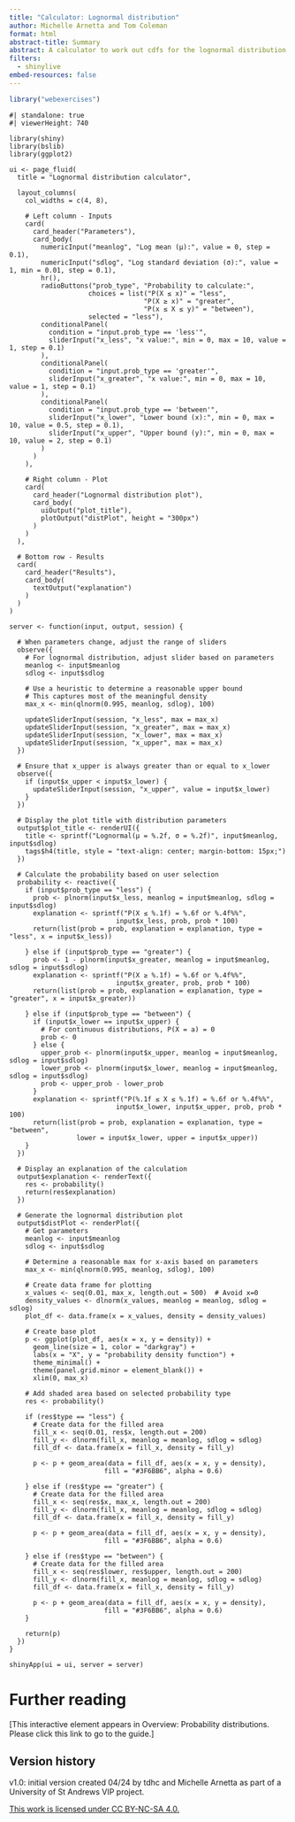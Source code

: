 ```yaml
---
title: "Calculator: Lognormal distribution"
author: Michelle Arnetta and Tom Coleman
format: html
abstract-title: Summary
abstract: A calculator to work out cdfs for the lognormal distribution.
filters: 
  - shinylive
embed-resources: false
---
```


```r
library("webexercises")
```


```shinylive-r
#| standalone: true
#| viewerHeight: 740

library(shiny)
library(bslib)
library(ggplot2)

ui <- page_fluid(
  title = "Lognormal distribution calculator",
  
  layout_columns(
    col_widths = c(4, 8),
    
    # Left column - Inputs
    card(
      card_header("Parameters"),
      card_body(
        numericInput("meanlog", "Log mean (μ):", value = 0, step = 0.1),
        numericInput("sdlog", "Log standard deviation (σ):", value = 1, min = 0.01, step = 0.1),
        hr(),
        radioButtons("prob_type", "Probability to calculate:",
                    choices = list("P(X ≤ x)" = "less", 
                                  "P(X ≥ x)" = "greater", 
                                  "P(x ≤ X ≤ y)" = "between"),
                    selected = "less"),
        conditionalPanel(
          condition = "input.prob_type == 'less'",
          sliderInput("x_less", "x value:", min = 0, max = 10, value = 1, step = 0.1)
        ),
        conditionalPanel(
          condition = "input.prob_type == 'greater'",
          sliderInput("x_greater", "x value:", min = 0, max = 10, value = 1, step = 0.1)
        ),
        conditionalPanel(
          condition = "input.prob_type == 'between'",
          sliderInput("x_lower", "Lower bound (x):", min = 0, max = 10, value = 0.5, step = 0.1),
          sliderInput("x_upper", "Upper bound (y):", min = 0, max = 10, value = 2, step = 0.1)
        )
      )
    ),
    
    # Right column - Plot
    card(
      card_header("Lognormal distribution plot"),
      card_body(
        uiOutput("plot_title"),
        plotOutput("distPlot", height = "300px")
      )
    )
  ),
  
  # Bottom row - Results
  card(
    card_header("Results"),
    card_body(
      textOutput("explanation")
    )
  )
)

server <- function(input, output, session) {
  
  # When parameters change, adjust the range of sliders
  observe({
    # For lognormal distribution, adjust slider based on parameters
    meanlog <- input$meanlog
    sdlog <- input$sdlog
    
    # Use a heuristic to determine a reasonable upper bound
    # This captures most of the meaningful density
    max_x <- min(qlnorm(0.995, meanlog, sdlog), 100)
    
    updateSliderInput(session, "x_less", max = max_x)
    updateSliderInput(session, "x_greater", max = max_x)
    updateSliderInput(session, "x_lower", max = max_x)
    updateSliderInput(session, "x_upper", max = max_x)
  })
  
  # Ensure that x_upper is always greater than or equal to x_lower
  observe({
    if (input$x_upper < input$x_lower) {
      updateSliderInput(session, "x_upper", value = input$x_lower)
    }
  })
  
  # Display the plot title with distribution parameters
  output$plot_title <- renderUI({
    title <- sprintf("Lognormal(μ = %.2f, σ = %.2f)", input$meanlog, input$sdlog)
    tags$h4(title, style = "text-align: center; margin-bottom: 15px;")
  })
  
  # Calculate the probability based on user selection
  probability <- reactive({
    if (input$prob_type == "less") {
      prob <- plnorm(input$x_less, meanlog = input$meanlog, sdlog = input$sdlog)
      explanation <- sprintf("P(X ≤ %.1f) = %.6f or %.4f%%", 
                           input$x_less, prob, prob * 100)
      return(list(prob = prob, explanation = explanation, type = "less", x = input$x_less))
      
    } else if (input$prob_type == "greater") {
      prob <- 1 - plnorm(input$x_greater, meanlog = input$meanlog, sdlog = input$sdlog)
      explanation <- sprintf("P(X ≥ %.1f) = %.6f or %.4f%%", 
                           input$x_greater, prob, prob * 100)
      return(list(prob = prob, explanation = explanation, type = "greater", x = input$x_greater))
      
    } else if (input$prob_type == "between") {
      if (input$x_lower == input$x_upper) {
        # For continuous distributions, P(X = a) = 0
        prob <- 0
      } else {
        upper_prob <- plnorm(input$x_upper, meanlog = input$meanlog, sdlog = input$sdlog)
        lower_prob <- plnorm(input$x_lower, meanlog = input$meanlog, sdlog = input$sdlog)
        prob <- upper_prob - lower_prob
      }
      explanation <- sprintf("P(%.1f ≤ X ≤ %.1f) = %.6f or %.4f%%", 
                           input$x_lower, input$x_upper, prob, prob * 100)
      return(list(prob = prob, explanation = explanation, type = "between", 
                 lower = input$x_lower, upper = input$x_upper))
    }
  })
  
  # Display an explanation of the calculation
  output$explanation <- renderText({
    res <- probability()
    return(res$explanation)
  })
  
  # Generate the lognormal distribution plot
  output$distPlot <- renderPlot({
    # Get parameters
    meanlog <- input$meanlog
    sdlog <- input$sdlog
    
    # Determine a reasonable max for x-axis based on parameters
    max_x <- min(qlnorm(0.995, meanlog, sdlog), 100)
    
    # Create data frame for plotting
    x_values <- seq(0.01, max_x, length.out = 500)  # Avoid x=0
    density_values <- dlnorm(x_values, meanlog = meanlog, sdlog = sdlog)
    plot_df <- data.frame(x = x_values, density = density_values)
    
    # Create base plot
    p <- ggplot(plot_df, aes(x = x, y = density)) +
      geom_line(size = 1, color = "darkgray") +
      labs(x = "X", y = "probability density function") +
      theme_minimal() +
      theme(panel.grid.minor = element_blank()) +
      xlim(0, max_x)
    
    # Add shaded area based on selected probability type
    res <- probability()
    
    if (res$type == "less") {
      # Create data for the filled area
      fill_x <- seq(0.01, res$x, length.out = 200)
      fill_y <- dlnorm(fill_x, meanlog = meanlog, sdlog = sdlog)
      fill_df <- data.frame(x = fill_x, density = fill_y)
      
      p <- p + geom_area(data = fill_df, aes(x = x, y = density), 
                        fill = "#3F6BB6", alpha = 0.6)
      
    } else if (res$type == "greater") {
      # Create data for the filled area
      fill_x <- seq(res$x, max_x, length.out = 200)
      fill_y <- dlnorm(fill_x, meanlog = meanlog, sdlog = sdlog)
      fill_df <- data.frame(x = fill_x, density = fill_y)
      
      p <- p + geom_area(data = fill_df, aes(x = x, y = density), 
                        fill = "#3F6BB6", alpha = 0.6)
      
    } else if (res$type == "between") {
      # Create data for the filled area
      fill_x <- seq(res$lower, res$upper, length.out = 200)
      fill_y <- dlnorm(fill_x, meanlog = meanlog, sdlog = sdlog)
      fill_df <- data.frame(x = fill_x, density = fill_y)
      
      p <- p + geom_area(data = fill_df, aes(x = x, y = density), 
                        fill = "#3F6BB6", alpha = 0.6)
    }
    
    return(p)
  })
}

shinyApp(ui = ui, server = server)
```

# Further reading {-}

[This interactive element appears in Overview: Probability distributions. Please click this link to go to the guide.]

## Version history {-}

v1.0: initial version created 04/24 by tdhc and Michelle Arnetta as part of a University of St Andrews VIP project.
  
[This work is licensed under CC BY-NC-SA 4.0.](https://creativecommons.org/licenses/by-nc-sa/4.0/?ref=chooser-v1)




